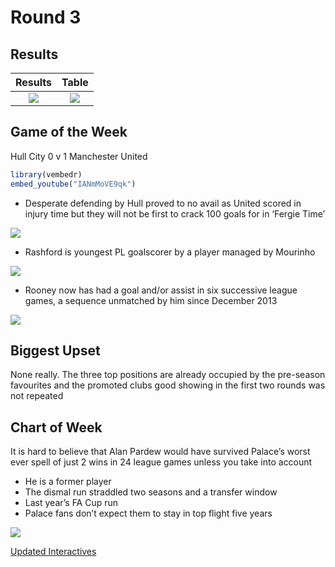 # Round 3 {-}

## Results {-}


Results             | Table
:-------------------------:|:-------------------------:
![](images/wk3Res.png)  |  ![](images/wk3Table.png)



## Game of the Week {-}

Hull City 0 v 1 Manchester United


```r


library(vembedr)
embed_youtube("IANmMoVE9qk")
```

* Desperate defending by Hull proved to no avail as United scored in injury time but they will not be first to crack 100 goals for in 'Fergie Time'

<img align="center" src="images/wk3a.png">

* Rashford is youngest PL goalscorer by a player managed by Mourinho

<img align="center" src="images/wk3b.png">

* Rooney now has had a goal and/or assist in six successive league games, a sequence unmatched by him since December 2013

<img align="center" src="images/wk3c.png">

## Biggest Upset {-}

None really. The three top positions are already occupied by the pre-season favourites and the promoted clubs good showing in the first two rounds was not repeated 



## Chart of Week {-}

It is hard to believe that Alan Pardew would have survived Palace's worst ever spell of just 2 wins in 24 league games unless  you take into account  

* He is a former player
* The dismal run straddled two seasons and a transfer window
* Last year's FA Cup run
* Palace fans don't expect them to stay in top flight five years

<img align="center" src="images/wk3d.png">     

[Updated Interactives](https://mytinyshinys.shinyapps.io/plannualupdate/#r3)
